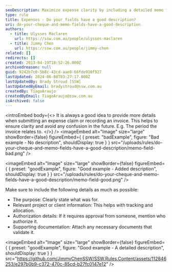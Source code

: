 ```yaml
---
seoDescription: Maximize expense clarity by including a detailed memo field, providing purpose, project/client info, authorization details, and supporting documentation.
type: rule
title: Expenses - Do your fields have a good description?
uri: do-your-cheque-and-memo-fields-have-a-good-description
authors:
  - title: Ulysses Maclaren
    url: https://ssw.com.au/people/ulysses-maclaren
  - title: Jimmy Chen
    url: https://ssw.com.au/people/jimmy-chen
related: []
redirects: []
created: 2013-04-19T18:52:26.000Z
archivedreason: null
guid: 9242b7c0-5b8c-43cd-aae8-66fde910f927
lastUpdated: 2024-06-08T03:27:17.000Z
lastUpdatedBy: Brady Stroud [SSW]
lastUpdatedByEmail: bradystroud@ssw.com.au
createdBy: TiagoAraujo
createdByEmail: TiagoAraujo@ssw.com.au
isArchived: false
---
```


<introEmbed
  body={<>
It is always a good idea to provide more details when submitting an expense claim or recording an invoice. This helps to ensure clarity and avoid any confusion in the future.
E.g. The period the invoice relates to.
  </>}
/>
<imageEmbed
  alt="Image"
  size="large"
  showBorder={false}
  figureEmbed={ {
    preset: "badExample",
    figure: "Bad example - No description",
    shouldDisplay: true
  } }
  src="/uploads/rules/do-your-cheque-and-memo-fields-have-a-good-description/memo-field-bad.png"
/>

<imageEmbed
  alt="Image"
  size="large"
  showBorder={false}
  figureEmbed={ {
    preset: "goodExample",
    figure: "Good example - Added description",
    shouldDisplay: true
  } }
  src="/uploads/rules/do-your-cheque-and-memo-fields-have-a-good-description/memo-field-good.png"
/>

Make sure to include the following details as much as possible:

- The purpose: Clearly state what was for.
- Relevant project or client information: This helps with tracking and allocation.
- Authorization details: If it requires approval from someone, mention who authorize it.
- Supporting documentation: Attach any necessary documents that validate it.

<imageEmbed
  alt="Image"
  size="large"
  showBorder={false}
  figureEmbed={ {
    preset: "goodExample",
    figure: "Good example - A detailed description",
    shouldDisplay: true
  } }
  src="https://github.com/JimmyChenSSW/SSW.Rules.Content/assets/112846253/e297b0b9-c372-470c-85cd-b27fc0147e12"
/>
